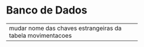 Banco de Dados
=============================

--------------------------------------------------
mudar nome das chaves estrangeiras da tabela movimentacoes

--------------------------------------------------





